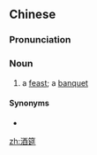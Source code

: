==Chinese==
{{zh-forms}}

===Pronunciation===
{{zh-pron
|m=jiǔyán
|mn=chiú-iân
|cat=n
}}

===Noun===
{{zh-noun}}

# {{lb|zh|archaic}} a [[feast]]; a [[banquet]]

====Synonyms====
* {{zh-l|酒席}}

[[zh:酒筵]]